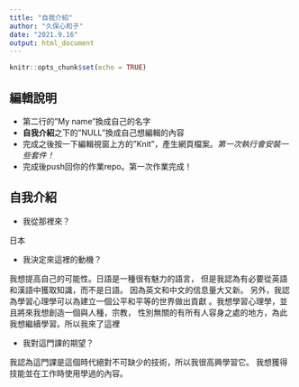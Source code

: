 ```yaml
---
title: "自我介紹"
author: "久保心和子"
date: "2021.9.16"
output: html_document
---
```


```r
knitr::opts_chunk$set(echo = TRUE)
```

## 編輯說明

- 第二行的"My name"換成自己的名字
- **自我介紹**之下的"NULL"換成自己想編輯的內容
- 完成之後按一下編輯視窗上方的"Knit"，產生網頁檔案。*第一次執行會安裝一些套件！*
- 完成後push回你的作業repo。第一次作業完成！

## 自我介紹

- 我從那裡來？ 

日本

- 我決定來這裡的動機？

我想提高自己的可能性。日語是一種很有魅力的語言，
但是我認為有必要從英語和漢語中獲取知識，而不是日語。
因為英文和中文的信息量大又新。
另外，我認為學習心理學可以為建立一個公平和平等的世界做出貢獻
。我想學習心理學，並且將來我想創造一個與人種，宗教，
性別無關的有所有人容身之處的地方，為此我想繼續學習。所以我來了這裡

- 我對這門課的期望？

我認為這門課是這個時代絕對不可缺少的技術，所以我很高興學習它。
我想獲得技能並在工作時使用學過的內容。

